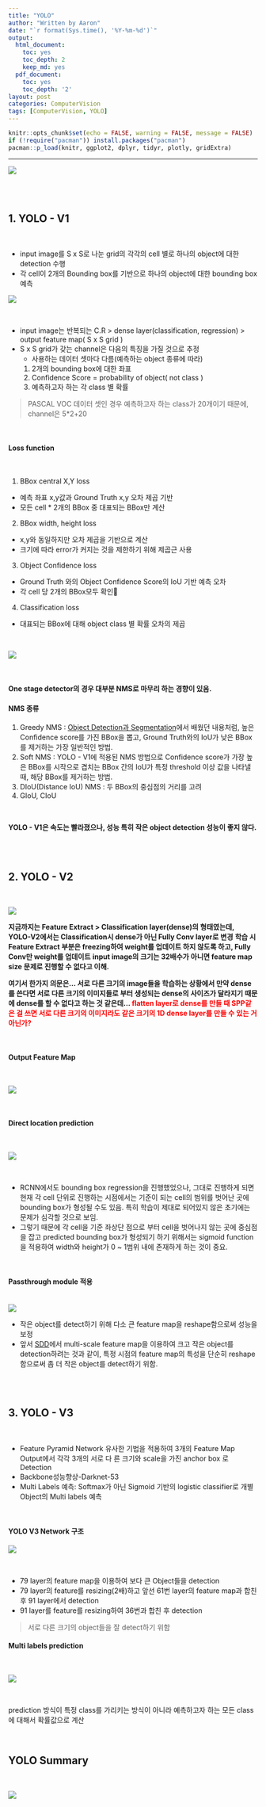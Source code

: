 ```yaml
---
title: "YOLO"
author: "Written by Aaron"
date: "`r format(Sys.time(), '%Y-%m-%d')`"
output:
  html_document:
    toc: yes
    toc_depth: 2
    keep_md: yes
  pdf_document:
    toc: yes
    toc_depth: '2'
layout: post
categories: ComputerVision
tags: [ComputerVision, YOLO]
---
```


```r
knitr::opts_chunk$set(echo = FALSE, warning = FALSE, message = FALSE)
if (!require("pacman")) install.packages("pacman")
pacman::p_load(knitr, ggplot2, dplyr, tidyr, plotly, gridExtra)
```

---

![](./assets/images/CV/YOLO-3.png)

<br><br>

## 1. YOLO - V1

<br>

- input image를 S x S로 나눈 grid의 각각의 cell 별로 하나의 object에 대한 detection 수행
- 각 cell이 2개의 Bounding box를 기반으로 하나의 object에 대한 bounding box 예측

![](./assets/images/CV/YOLO-1.png)

<br>

- input image는 반복되는 C.R > dense layer(classification, regression) > output feature map( S x S grid )
- S x S grid가 갖는 channel은 다음의 특징을 가질 것으로 추정
  - 사용하는 데이터 셋마다 다름(예측하는 object 종류에 따라)
  1. 2개의 bounding box에 대한 좌표
  2. Confidence Score = probability of object( not class )
  3. 예측하고자 하는 각 class 별 확률

> PASCAL VOC 데이터 셋인 경우 예측하고자 하는 class가 20개이기 때문에, channel은 5*2+20

<br>

#### Loss function

<br>

1. BBox central X,Y loss

- 예측 좌표 x,y값과 Ground Truth x,y 오차 제곱 기반
- 모든 cell * 2개의 BBox 중 대표되는 BBox만 계산

2. BBox width, height loss

- x,y와 동일하지만 오차 제곱을 기반으로 계산
- 크기에 따라 error가 커지는 것을 제한하기 위해 제곱근 사용

3. Object Confidence loss

- Ground Truth 와의 Object Confidence Score의 IoU 기반 예측 오차
- 각 cell 당 2개의 BBox모두 확인

4. Classification loss

- 대표되는 BBox에 대해 object class 별 확률 오차의 제곱

<br>

![](./assets/images/CV/YOLO-2.png)

<br>

#### One stage detector의 경우 대부분 NMS로 마무리 하는 경향이 있음.
#### NMS 종류

1. Greedy NMS : [Object Detection과 Segmentation](https://innerpyg.github.io/computervision/2022/04/30/Chapter1.html)에서 배웠던 내용처럼, 높은 Confidence score를 가진 BBox을 뽑고, Ground Truth와의 IoU가 낮은 BBox를 제거하는 가장 일반적인 방법.
2. Soft NMS : YOLO - V1에 적용된 NMS 방법으로 Confidence score가 가장 높은 BBox를 시작으로 겹치는 BBox 간의 IoU가 특정 threshold 이상 값을 나타낼 때, 해당 BBox를 제거하는 방법.
3. DIoU(Distance IoU) NMS : 두 BBox의 중심점의 거리를 고려
4. GIoU, CIoU

<br>

**YOLO - V1은 속도는 빨라졌으나, 성능 특히 작은 object detection 성능이 좋지 않다.**

<br><br>

## 2. YOLO - V2

<br>

![](./assets/images/CV/YOLO-4.png)

**지금까지는 Feature Extract > Classification layer(dense)의 형태였는데, YOLO-V2에서는 Classification시 dense가 아닌 Fully Conv layer로 변경**
**학습 시 Feature Extract 부분은 freezing하여 weight를 업데이트 하지 않도록 하고, Fully Conv만 weight를 업데이트**
**input image의 크기는 32배수가 아니면 feature map size 문제로 진행할 수 없다고 이해.**

**여기서 한가지 의문은... 서로 다른 크기의 image들을 학습하는 상황에서 만약 dense를 쓴다면 서로 다른 크기의 이미지들로 부터 생성되는 dense의 사이즈가 달라지기 때문에 dense를 할 수 없다고 하는 것 같은데... <span style="color:red"> flatten layer로 dense를 만들 때 SPP같은 걸 쓰면 서로 다른 크기의 이미지라도 같은 크기의 1D dense layer를 만들 수 있는 거 아닌가?</span>**

<br>

#### Output Feature Map

<br>

![](./assets/images/CV/YOLO-5.png)

<br>

#### Direct location prediction

<br>

![](./assets/images/CV/YOLO-6.png)

<br>

- RCNN에서도 bounding box regression을 진행했었으나, 그대로 진행하게 되면 현재 각 cell 단위로 진행하는 시점에서는 기준이 되는 cell의 범위를 벗어난 곳에 bounding box가 형성될 수도 있음. 특히 학습이 제대로 되어있지 않은 초기에는 문제가 심각할 것으로 보임.
- 그렇기 때문에 각 cell을 기준 좌상단 점으로 부터 cell을 벗어나지 않는 곳에 중심점을 잡고 predicted bounding box가 형성되기 하기 위해서는 sigmoid function을 적용하여 width와 height가 0 ~ 1범위 내에 존재하게 하는 것이 중요.

<br>

#### Passthrough module 적용

<br>
![](./assets/images/CV/YOLO-7.png)

- 작은 object를 detect하기 위해 다소 큰 feature map을 reshape함으로써 성능을 보정
- 앞서 [SDD](https://innerpyg.github.io/computervision/2022/05/19/Chapter3.html)에서 multi-scale feature map을 이용하여 크고 작은 object를 detection하려는 것과 같이, 특정 시점의 feature map의 특성을 단순히 reshape함으로써 좀 더 작은 object를 detect하기 위함.

<br><br>

## 3. YOLO - V3

<br>

- Feature Pyramid Network 유사한 기법을 적용하여 3개의 Feature Map Output에서 각각 3개의 서로 다 른 크기와 scale을 가진 anchor box 로 Detection
- Backbone성능향상-Darknet-53
- Multi Labels 예측: Softmax가 아닌 Sigmoid 기반의 logistic classifier로 개별 Object의 Multi labels 예측

<br>

#### YOLO V3 Network 구조

![](./assets/images/CV/YOLO-8.png)

<br>

- 79 layer의 feature map을 이용하여 보다 큰 Object들을 detection
- 79 layer의 feature를 resizing(2배)하고 앞선 61번 layer의 feature map과 합친 후 91 layer에서 detection
- 91 layer를 feature를 resizing하여 36번과 합친 후 detection

> 서로 다른 크기의 object들을 잘 detect하기 위함

#### Multi labels prediction

<br>

![](./assets/images/CV/YOLO-10.png)

<br>

prediction 방식이 특정 class를 가리키는 방식이 아니라 예측하고자 하는 모든 class에 대해서 확률값으로 계산

<br>

## YOLO Summary

<br>

![](./assets/images/CV/YOLO-9.png)
